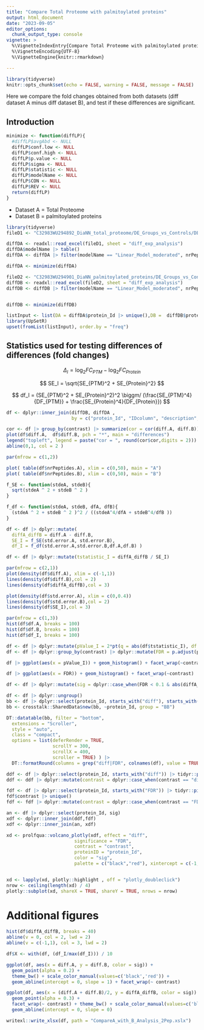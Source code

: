 ```yaml
---
title: "Compare Total Proteome with palmitoylated proteins"
output: html_document
date: "2023-09-05"
editor_options: 
  chunk_output_type: console
vignette: >
  %\VignetteIndexEntry{Compare Total Proteome with palmitoylated proteins} 
  %\VignetteEncoding{UTF-8}
  %\VignetteEngine{knitr::rmarkdown}

---
```


```r
library(tidyverse)
knitr::opts_chunk$set(echo = FALSE, warning = FALSE, message = FALSE)
```

Here we compare the fold changes obtained from both datasets (diff dataset A minus diff dataset B), and test if these differences are significant.


## Introduction

```r
minimize <- function(diffLP){
  #diffLP$avgAbd <- NULL
  diffLP$conf.low <- NULL
  diffLP$conf.high <- NULL
  diffLP$p.value <- NULL
  diffLP$sigma <- NULL
  diffLP$statistic <- NULL
  diffLP$modelName <- NULL
  diffLP$CON <- NULL
  diffLP$REV <- NULL
  return(diffLP)
}
```


- Dataset A = Total Proteome
- Dataset B = palmitoylated proteins

```r
library(tidyverse)
fileD1 <- "C32983WU294892_DiaNN_total_proteome/DE_Groups_vs_Controls/DE_Groups_vs_Controls.xlsx"

diffDA <- readxl::read_excel(fileD1, sheet = "diff_exp_analysis")
diffDA$modelName |> table()
diffDA <- diffDA |> filter(modelName == "Linear_Model_moderated", nrPeptides > 1)

diffDA <- minimize(diffDA)

```


```r
fileD2 <- "C32983WU294901_DiaNN_palmitoylated_proteins/DE_Groups_vs_Controls/DE_Groups_vs_Controls.xlsx"
diffDB <- readxl::read_excel(fileD2, sheet = "diff_exp_analysis")
diffDB <- diffDB |> filter(modelName == "Linear_Model_moderated", nrPeptides > 1)


diffDB <- minimize(diffDB)

listInput <- list(DA = diffDA$protein_Id |> unique(),DB =  diffDB$protein_Id |> unique())
library(UpSetR)
upset(fromList(listInput), order.by = "freq")
```

## Statistics used for testing differences of differences (fold changes)

$$
\Delta_I = \log_2FC_{PTM} - \log_2FC_{Protein}
$$

$$
SE_I = \sqrt{SE_{PTM}^2 + SE_{Protein}^2}
$$

$$
df_I = (SE_{PTM}^2 + SE_{Protein}^2)^2 \biggm/ (\frac{SE_{PTM}^4}{DF_{PTM}} + \frac{SE_{Protein}^4}{DF_{Protein}})
$$



```r

df <- dplyr::inner_join(diffDB, diffDA ,
                        by = c("protein_Id", "IDcolumn", "description", "contrast"), suffix = c(".B",".A"))
```


```r
cor <- df |> group_by(contrast) |> summarize(cor = cor(diff.A, diff.B))
plot(df$diff.A,  df$diff.B, pch = "*", main = "differences") 
legend("topleft", legend = paste("cor = ", round(cor$cor,digits = 2)))
abline(0,1, col = 2 )
```


```r

par(mfrow = c(1,2))

plot( table(df$nrPeptides.A), xlim = c(0,50), main = "A")
plot( table(df$nrPeptides.B), xlim = c(0,50), main = "B")

```

```r
f_SE <- function(stdeA, stdeB){
  sqrt(stdeA ^ 2 + stdeB ^ 2 )
}

f_df <- function(stdeA, stdeB, dfA, dfB){
  (stdeA ^ 2 + stdeB ^ 2 )^2 / ((stdeA^4/dfA + stdeB^4/dfB ))
}
```

```r
df <- df |> dplyr::mutate(
  diffA_diffB = diff.A - diff.B,
  SE_I = f_SE(std.error.A, std.error.B),
  df_I = f_df(std.error.A,std.error.B,df.A,df.B) )

df <- df |> dplyr::mutate(tstatistic_I = diffA_diffB / SE_I)
```

```r
par(mfrow = c(2,1))
plot(density(df$diff.A), xlim = c(-1,1))
lines(density(df$diff.B),col = 2)
lines(density(df$diffA_diffB),col = 3)
```

```r
plot(density(df$std.error.A), xlim = c(0,0.4))
lines(density(df$std.error.B),col = 2)
lines(density(df$SE_I),col = 3)
```

```r
par(mfrow = c(1,3))
hist(df$df.A, breaks = 100)
hist(df$df.B, breaks = 100)
hist(df$df_I, breaks = 100)
```

```r

df <- df |> dplyr::mutate(pValue_I = 2*pt(q = abs(df$tstatistic_I), df = df$df_I, lower.tail = FALSE))
df <- df |> dplyr::group_by(contrast) |> dplyr::mutate(FDR = p.adjust(pValue_I, method = "BH"))
```

```r
df |> ggplot(aes(x = pValue_I)) + geom_histogram() + facet_wrap(~contrast)
```


```r
df |> ggplot(aes(x = FDR)) + geom_histogram() + facet_wrap(~contrast)
```


```r
df <- df |> dplyr::mutate(sig = dplyr::case_when(FDR < 0.1 & abs(diffA_diffB) > 1 ~ "sig", TRUE ~ "none"))

```


```r
df <- df |> dplyr::ungroup() 
bb <- df |> dplyr::select(protein_Id, starts_with("diff"), starts_with("FDR"))
bb <- crosstalk::SharedData$new(bb, ~protein_Id, group = "BB")

DT::datatable(bb, filter = "bottom",
  extensions = "Scroller",
  style = "auto",
  class = "compact",
  options = list(deferRender = TRUE,
                 scrollY = 300,
                 scrollX = 400,
                 scroller = TRUE) ) |>
  DT::formatRound(columns = grep("diff|FDR", colnames(df), value = TRUE), digits = 2)

```

```r

ddf <- df |> dplyr::select(protein_Id, starts_with("diff")) |> tidyr::pivot_longer(cols=starts_with("diff"), names_to = "contrast", values_to = "diff")
ddf <- ddf |> dplyr::mutate(contrast = dplyr::case_when(contrast == "diff.B" ~ "B", contrast == "diff.A" ~ "A", TRUE ~ "AvsB"))

fdf <- df |> dplyr::select(protein_Id, starts_with("FDR")) |> tidyr::pivot_longer(cols=starts_with("FDR"), names_to = "contrast", values_to = "FDR")
fdf$contrast |> unique()
fdf <- fdf |> dplyr::mutate(contrast = dplyr::case_when(contrast == "FDR.B" ~ "B", contrast == "FDR.A" ~ "A", TRUE ~ "AvsB"))

an <- df |> dplyr::select(protein_Id, sig)
xdf <- dplyr::inner_join(ddf,fdf)
xdf <- dplyr::inner_join(an, xdf)

```

```r
xd <- prolfqua::volcano_plotly(xdf, effect = "diff",
                         significance = "FDR",
                         contrast = "contrast",
                         proteinID = "protein_Id",
                         color = "sig",
                         palette = c("black","red"), xintercept = c(-1, 1), group = "BB")


xd <- lapply(xd, plotly::highlight , off = "plotly_doubleclick")
nrow <- ceiling(length(xd) / 4)
plotly::subplot(xd, shareX = TRUE, shareY = TRUE, nrows = nrow)

```


# Additional figures

```r
hist(df$diffA_diffB, breaks = 40)
abline(v = 0, col = 2, lwd = 2)
abline(v = c(-1,1), col = 3, lwd = 2)


```

```r
df$X <- with(df, (df_I/max(df_I))) / 10

ggplot(df, aes(x = diff.A, y = diff.B, color = sig)) + 
  geom_point(alpha = 0.2) +
  theme_bw() + scale_color_manual(values=c('black','red')) + 
  geom_abline(intercept = 0, slope = 1) + facet_wrap(~ contrast)

```

```r
ggplot(df, aes(x = (diff.A + diff.B)/2, y = diffA_diffB, color = sig)) + 
  geom_point(alpha = 0.3) +
  facet_wrap(~ contrast) + theme_bw() + scale_color_manual(values=c('black','red')) + 
  geom_abline(intercept = 0, slope = 0)


```

```r
writexl::write_xlsx(df, path = "CompareA_with_B_Analysis_2Pep.xslx")

```
